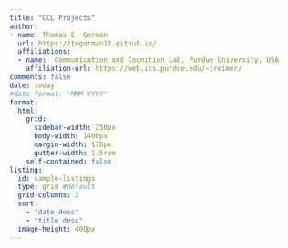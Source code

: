 ```yaml
---
title: "CCL Projects"
author:
- name: Thomas E. Gorman
  url: https://tegorman13.github.io/
  affiliations: 
  - name:  Communication and Cognition Lab, Purdue University, USA
    affiliation-url: https://web.ics.purdue.edu/~treimer/
comments: false
date: today
#date-format: 'MMM YYYY'
format:
  html:
    grid:
      sidebar-width: 250px
      body-width: 1400px
      margin-width: 170px
      gutter-width: 1.5rem
    self-contained: false
listing:
  id: sample-listings
  type: grid #default
  grid-columns: 2
  sort:
    - "date desc"
    - "title desc"
  image-height: 400px
---
```


